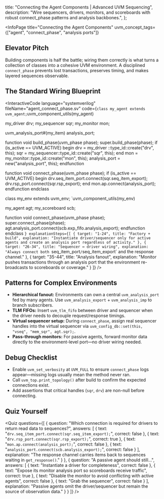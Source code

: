 
  title: "Connecting the Agent Components | Advanced UVM Sequencing",
  description: "Wire sequencers, drivers, monitors, and scoreboards with robust connect_phase patterns and analysis backbones.",
};

<InfoPage
  title="Connecting the Agent Components"
  uvm_concept_tags={["agent", "connect_phase", "analysis ports"]}
>

  ## Elevator Pitch

  Building components is half the battle; wiring them correctly is what turns a collection of classes into a cohesive UVM environment. A disciplined `connect_phase` prevents lost transactions, preserves timing, and makes layered sequences observable.

  ## The Standard Wiring Blueprint

  <InteractiveCode
    language="systemverilog"
    fileName="agent_connect_phase.sv"
    code={`
class my_agent extends uvm_agent;
  `uvm_component_utils(my_agent)

  my_driver    drv;
  my_sequencer sqr;
  my_monitor   mon;

  uvm_analysis_port#(my_item) analysis_port;

  function void build_phase(uvm_phase phase);
    super.build_phase(phase);
    if (is_active == UVM_ACTIVE) begin
      drv = my_driver   ::type_id::create("drv", this);
      sqr = my_sequencer::type_id::create("sqr", this);
    end
    mon = my_monitor::type_id::create("mon", this);
    analysis_port = new("analysis_port", this);
  endfunction

  function void connect_phase(uvm_phase phase);
    if (is_active == UVM_ACTIVE) begin
      drv.seq_item_port.connect(sqr.seq_item_export);
      drv.rsp_port.connect(sqr.rsp_export);
    end
    mon.ap.connect(analysis_port);
  endfunction
endclass

class my_env extends uvm_env;
  `uvm_component_utils(my_env)

  my_agent      agt;
  my_scoreboard scb;

  function void connect_phase(uvm_phase phase);
    super.connect_phase(phase);
    agt.analysis_port.connect(scb.exp_fifo.analysis_export);
  endfunction
endclass
    `}
    explanationSteps={[
      { target: "1-24", title: "Factory + build", explanation: "Instantiate driver/sequencer only for active agents and create an analysis port regardless of activity." },
      { target: "26-34", title: "Sequencer ↔ driver wiring", explanation: "Always connect both `seq_item_port`/`seq_item_export` and the response channel." },
      { target: "35-44", title: "Analysis fanout", explanation: "Monitor pushes transactions through an analysis port that the environment re-broadcasts to scoreboards or coverage." }
    ]}
  />

  ## Patterns for Complex Environments

  - **Hierarchical fanout:** Environments can own a central `uvm_analysis_port` fed by many agents. Use `uvm_analysis_export` + `uvm_analysis_imp` to branch subscribers.
  - **TLM FIFOs:** Insert `uvm_tlm_fifo` between driver and sequencer when the driver needs to decouple request/response timings.
  - **Virtual sequencer setup:** During `connect_phase`, assign real sequencer handles into the virtual sequencer via `uvm_config_db::set(this, "vseq", "mem_sqr", agt.sqr);`.
  - **Pass-through monitors:** For passive agents, forward monitor data directly to the environment-level port—no driver wiring needed.

  ## Debug Checklist

  - Enable `uvm_set_verbosity` at `UVM_FULL` to ensure `connect_phase` logs appear—missing logs usually mean the method never ran.
  - Call `uvm_top.print_topology()` after build to confirm the expected connections exist.
  - Add assertions that critical handles (`sqr`, `drv`) are non-null before connecting.

  ## Quiz Yourself

  <Quiz questions={[
    {
      question: "Which connection is required for drivers to return read data to sequences?",
      answers: [
        { text: "`drv.seq_item_port.connect(sqr.seq_item_export);`", correct: false },
        { text: "`drv.rsp_port.connect(sqr.rsp_export);`", correct: true },
        { text: "`mon.ap.connect(analysis_port);`", correct: false },
        { text: "`analysis_port.connect(scb.analysis_export);`", correct: false }
      ],
      explanation: "The response channel carries items back to sequences waiting in `get_response()`." }
    },
    {
      question: "A passive agent should still...",
      answers: [
        { text: "Instantiate a driver for completeness", correct: false },
        { text: "Expose its monitor analysis port so scoreboards receive traffic", correct: true },
        { text: "Disable the monitor to avoid conflicting with active agents", correct: false },
        { text: "Grab the sequencer", correct: false }
      ],
      explanation: "Passive agents omit the driver/sequencer but remain the source of observation data." }
    }
  ]} />

</InfoPage>
